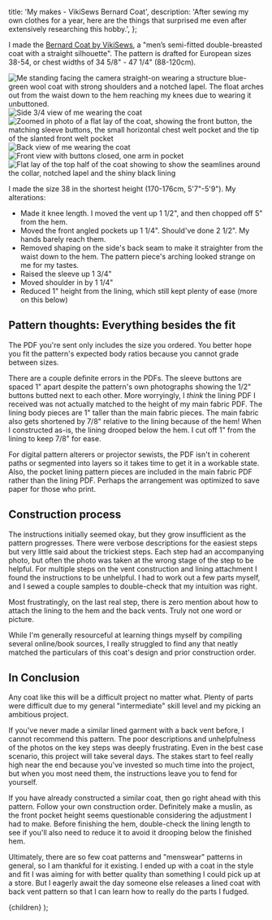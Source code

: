 
  title: 'My makes - VikiSews Bernard Coat',
  description:
    'After sewing my own clothes for a year, here are the things that surprised me even after extensively researching this hobby.',
};

I made the [Bernard Coat by VikiSews](https://vikisews.com/vykrojki/men-patterns/bernard-coat/),
a "men’s semi-fitted double-breasted coat with a straight silhouette".
The pattern is drafted for European sizes 38-54, or chest widths of 34 5/8" - 47 1/4" (88-120cm).

<Image
  src={imgFrontOpen}
  priority={true}
  alt="Me standing facing the camera straight-on wearing a structure blue-green wool coat with strong shoulders and a notched lapel. The float arches out from the waist down to the hem reaching my knees due to wearing it unbuttoned."
/>
<Image src={imgSide} alt="Side 3/4 view of me wearing the coat" />
<Image
  src={imgDetails}
  alt="Zoomed in photo of a flat lay of the coat, showing the front button, the matching sleeve buttons, the small horizontal chest welt pocket and the tip of the slanted front welt pocket"
/>
<Image src={imgBack} alt="Back view of me wearing the coat" />
<Image
  src={imgFrontClosed}
  alt="Front view with buttons closed, one arm in pocket"
/>
<Image
  src={imgFlat}
  alt="Flat lay of the top half of the coat showing to show the seamlines around the collar, notched lapel and the shiny black lining"
/>

I made the size 38 in the shortest height (170-176cm, 5'7"-5'9"). My alterations:

- Made it knee length. I moved the vent up 1 1/2", and then chopped off 5" from the hem.
- Moved the front angled pockets up 1 1/4". Should've done 2 1/2". My hands barely reach them.
- Removed shaping on the side's back seam to make it straighter from the waist down to the hem. The pattern piece's arching looked strange on me for my tastes.
- Raised the sleeve up 1 3/4"
- Moved shoulder in by 1 1/4"
- Reduced 1" height from the lining, which still kept plenty of ease (more on this below)

## Pattern thoughts: Everything besides the fit

The PDF you're sent only includes the size you ordered.
You better hope you fit the pattern's expected body ratios because you cannot grade between sizes.

There are a couple definite errors in the PDFs.
The sleeve buttons are spaced 1" apart despite the pattern's own photographs showing the 1/2" buttons butted next to each other.
More worryingly, I _think_ the lining PDF I received was not actually matched to the height of my main fabric PDF.
The lining body pieces are 1" taller than the main fabric pieces.
The main fabric also gets shortened by 7/8" relative to the lining because of the hem!
When I constructed as-is, the lining drooped below the hem.
I cut off 1" from the lining to keep 7/8" for ease.

For digital pattern alterers or projector sewists, the PDF isn't in coherent paths or segmented into layers so it takes time to get it in a workable state.
Also, the pocket lining pattern pieces are included in the main fabric PDF rather than the lining PDF.
Perhaps the arrangement was optimized to save paper for those who print.

## Construction process

The instructions initially seemed okay, but they grow insufficient as the pattern progresses.
There were verbose descriptions for the easiest steps but very little said about the trickiest steps.
Each step had an accompanying photo, but often the photo was taken at the wrong stage of the step to be helpful.
For multiple steps on the vent construction and lining attachment I found the instructions to be unhelpful.
I had to work out a few parts myself, and I sewed a couple samples to double-check that my intuition was right.

Most frustratingly, on the last real step, there is zero mention about how to attach the lining to the hem and the back vents.
Truly not one word or picture.

While I'm generally resourceful at learning things myself by compiling several online/book sources, I really struggled to find any that neatly matched the particulars of this coat's design and prior construction order.

## In Conclusion

Any coat like this will be a difficult project no matter what.
Plenty of parts were difficult due to my general "intermediate" skill level and my picking an ambitious project.

If you've never made a similar lined garment with a back vent before, I cannot recommend this pattern.
The poor descriptions and unhelpfulness of the photos on the key steps was deeply frustrating.
Even in the best case scenario, this project will take several days.
The stakes start to feel really high near the end because you've invested so much time into the project,
but when you most need them, the instructions leave you to fend for yourself.

If you have already constructed a similar coat, then go right ahead with this pattern.
Follow your own construction order.
Definitely make a muslin, as the front pocket height seems questionable considering the adjustment I had to make.
Before finishing the hem, double-check the lining length to see if you'll also need to reduce it to avoid it drooping below the finished hem.

Ultimately, there are so few coat patterns and "menswear" patterns in general, so I am thankful for it existing.
I ended up with a coat in the style and fit I was aiming for with better quality than something I could pick up at a store.
But I eagerly await the day someone else releases a lined coat with back vent pattern so that I can learn how to really do the parts I fudged.

  <MdxLayout showFooter={true} meta={meta}>
    {children}
  </MdxLayout>
);
